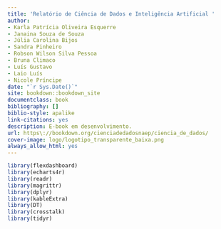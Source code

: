 ```yaml
--- 
title: 'Relatório de Ciência de Dados e Inteligência Artificial '
author:
- Karla Patrícia Oliveira Esquerre
- Janaina Souza de Souza
- Júlia Carolina Bijos
- Sandra Pinheiro
- Robson Wilson Silva Pessoa
- Bruna Climaco
- Luís Gustavo
- Laio Luís
- Nicole Príncipe
date: "`r Sys.Date()`"
site: bookdown::bookdown_site
documentclass: book
bibliography: []
biblio-style: apalike
link-citations: yes
description: E-book em desenvolvimento.
url: https\://bookdown.org/cienciadedadosnaep/ciencia_de_dados/
cover-image: logo/logotipo_transparente_baixa.png
always_allow_html: yes
---
```






```r
library(flexdashboard)
library(echarts4r)
library(readr)
library(magrittr)
library(dplyr)
library(kableExtra)
library(DT)
library(crosstalk)
library(tidyr)
```


